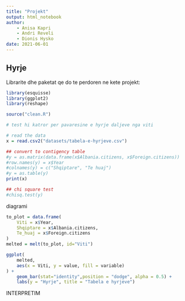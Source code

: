```yaml
---
title: "Projekt"
output: html_notebook
author:
    - Anisa Kapri
    - Andri Reveli
    - Dionis Hysko
date: 2021-06-01
---
```



## Hyrje

Librarite dhe paketat qe do te perdoren ne kete projekt:

```r
library(esquisse)
library(ggplot2)
library(reshape)

source("clean.R")
```




```r
# test hi katror per pavaresine e hyrje daljeve nga viti

# read the data
x = read.csv2("datasets/tabela-e-hyrjeve.csv")

## convert to contigency table
#y = as.matrix(data.frame(x$Albania.citizens, x$Foreign.citizens))
#row.names(y) = x$Year
#colnames(y) = c("Shqiptare", "Te huaj")
#y = as.table(y)
print(x)

## chi square test
#chisq.test(y)
```


diagrami

```r
to_plot = data.frame(
    Viti = x$Year,
    Shqiptare = x$Albania.citizens,
    Te_huaj = x$Foreign.citizens
)
melted = melt(to_plot, id="Viti")

ggplot(
    melted, 
    aes(x = Viti, y = value, fill = variable)
) + 
    geom_bar(stat="identity",position = "dodge", alpha = 0.5) + 
    labs(y = "Hyrje", title = "Tabela e hyrjeve")
```

INTERPRETIM